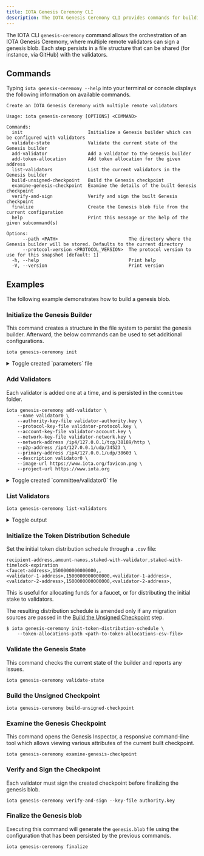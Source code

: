 ```yaml
---
title: IOTA Genesis Ceremony CLI
description: The IOTA Genesis Ceremony CLI provides commands for building a Genesis blob file.
---
```


The IOTA CLI `genesis-ceremony` command allows the orchestration of an IOTA Genesis Ceremony,
where multiple remote validators can sign a genesis blob. Each step persists in a file structure
that can be shared (for instance, via GitHub) with the validators.

## Commands

Typing `iota genesis-ceremony --help` into your terminal or console displays the following information on available commands.

```shell
Create an IOTA Genesis Ceremony with multiple remote validators

Usage: iota genesis-ceremony [OPTIONS] <COMMAND>

Commands:
  init                        Initialize a Genesis builder which can be configured with validators
  validate-state              Validate the current state of the Genesis builder
  add-validator               Add a validator to the Genesis builder
  add-token-allocation        Add token allocation for the given address
  list-validators             List the current validators in the Genesis builder
  build-unsigned-checkpoint   Build the Genesis checkpoint
  examine-genesis-checkpoint  Examine the details of the built Genesis checkpoint
  verify-and-sign             Verify and sign the built Genesis checkpoint
  finalize                    Create the Genesis blob file from the current configuration
  help                        Print this message or the help of the given subcommand(s)

Options:
      --path <PATH>                          The directory where the Genesis builder will be stored. Defaults to the current directory
      --protocol-version <PROTOCOL_VERSION>  The protocol version to use for this snapshot [default: 1]
  -h, --help                                 Print help
  -V, --version                              Print version
```

## Examples

The following example demonstrates how to build a genesis blob.

### Initialize the Genesis Builder

This command creates a structure in the file system to persist the genesis builder.
Afterward, the below commands can be used to set additional configurations.

```shell
iota genesis-ceremony init
```

<details>
  <summary>
  Toggle created `parameters` file
  </summary>

```yaml
chain_start_timestamp_ms: 1724332830839
protocol_version: 1
allow_insertion_of_extra_objects: true
epoch_duration_ms: 86400000
```

</details>

### Add Validators

Each validator is added one at a time, and is persisted in the `committee` folder.

```shell
iota genesis-ceremony add-validator \
    --name validator0 \
    --authority-key-file validator-authority.key \
    --protocol-key-file validator-protocol.key \
    --account-key-file validator-account.key \
    --network-key-file validator-network.key \
    --network-address /ip4/127.0.0.1/tcp/38189/http \
    --p2p-address /ip4/127.0.0.1/udp/34523 \
    --primary-address /ip4/127.0.0.1/udp/38603 \
    --description validator0 \
    --image-url https://www.iota.org/favicon.png \
    --project-url https://www.iota.org
```

<details>
  <summary>
  Toggle created `committee/validator0` file
  </summary>

```yaml
info:
  name: validator0
  account-address: "0x3906e94925f3622aaf35a4b7462fa0f22fa6a9c5df160c07e050ca1ff0bf55bb"
  authority-key: tNswfm+q76ecEQwe6OkR/lnBOcQnt4dnlQozhMEhQ+4eQ4+JoDX+3J0RMVUUT1P6AMue5TJApqa0a5TguBAvYrDjdJs8NDaGU2aJsb1/HQ7UKCL5IiEnFSLAOO12HszU
  protocol-key: E7uErkWEg6ac1MWMHHEYmDJ6mTk0Pd2QNV9H0feXSiI=
  network-key: E7uErkWEg6ac1MWMHHEYmDJ6mTk0Pd2QNV9H0feXSiI=
  gas-price: 1000
  commission-rate: 200
  network-address: /ip4/127.0.0.1/tcp/38189/http
  p2p-address: /ip4/127.0.0.1/udp/34523
  primary-address: /ip4/127.0.0.1/udp/38603
  description: validator0
  image-url: "https://www.iota.org/favicon.png"
  project-url: "https://www.iota.org"
proof_of_possession: pk+5HoByE1fuHjkDVHOaKxazKnHLEOYf9IoDP9+C5eeG06Ji30Y9lXCHmB/swVdf
```

</details>

### List Validators

```shell
iota genesis-ceremony list-validators
```

<details>
  <summary>
  Toggle output
  </summary>

```shell
Validator Name Account Address
-------------- ------------------------------------------------------------------
validator0     0x3906e94925f3622aaf35a4b7462fa0f22fa6a9c5df160c07e050ca1ff0bf55bb
validator1     0xba55e3ce221bb7edfbbef4d59b68893f5550b6302a9456b738ad8cf06919be0c
```

</details>

### Initialize the Token Distribution Schedule

Set the initial token distribution schedule through a `.csv` file:

```csv
recipient-address,amount-nanos,staked-with-validator,staked-with-timelock-expiration
<faucet-address>,1500000000000000,,
<validator-1-address>,1500000000000000,<validator-1-address>,
<validator-2-address>,1500000000000000,<validator-2-address>,
```

This is useful for allocating funds for a faucet, or for distributing the initial
stake to validators.

The resulting distribution schedule is amended only if any migration sources are
passed in the [Build the Unsigned Checkpoint](#build-the-unsigned-checkpoint) step.

```shell
$ iota genesis-ceremony init-token-distribution-schedule \
    --token-allocations-path <path-to-token-allocations-csv-file>
```

### Validate the Genesis State

This command checks the current state of the builder and reports any issues.

```shell
iota genesis-ceremony validate-state
```

### Build the Unsigned Checkpoint

```shell
iota genesis-ceremony build-unsigned-checkpoint
```

### Examine the Genesis Checkpoint

This command opens the Genesis Inspector, a responsive command-line tool which allows viewing various
attributes of the current built checkpoint.

```shell
iota genesis-ceremony examine-genesis-checkpoint
```

### Verify and Sign the Checkpoint

Each validator must sign the created checkpoint before finalizing the genesis blob.

```shell
iota genesis-ceremony verify-and-sign --key-file authority.key
```

### Finalize the Genesis blob

Executing this command will generate the `genesis.blob` file using the configuration that has been persisted by the
previous commands.

```shell
iota genesis-ceremony finalize
```
